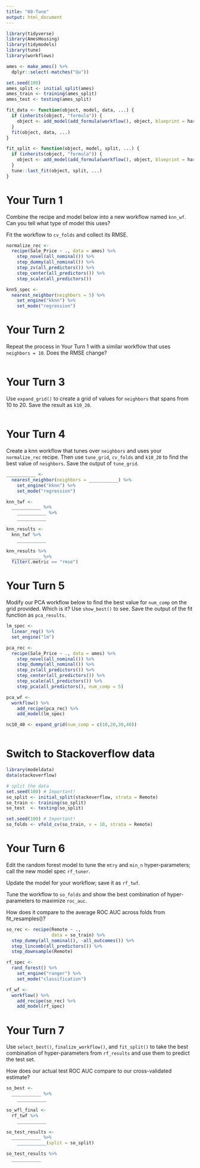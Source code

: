 ```yaml
---
title: "08-Tune"
output: html_document
---
```


```r
library(tidyverse)
library(AmesHousing)
library(tidymodels)
library(tune)
library(workflows)

ames <- make_ames() %>% 
  dplyr::select(-matches("Qu"))

set.seed(100)
ames_split <- initial_split(ames)
ames_train <- training(ames_split)
ames_test <- testing(ames_split)

fit_data <- function(object, model, data, ...) {
  if (inherits(object, "formula")) {
    object <- add_model(add_formula(workflow(), object, blueprint = hardhat::default_formula_blueprint(indicators = FALSE, ...)))
  }
  fit(object, data, ...)
}

fit_split <- function(object, model, split, ...) {
  if (inherits(object, "formula")) {
    object <- add_model(add_formula(workflow(), object, blueprint = hardhat::default_formula_blueprint(indicators = FALSE)), model)
  }
  tune::last_fit(object, split, ...)
}
```

# Your Turn 1

Combine the recipe and model below into a new workflow named `knn_wf`. Can you tell what type of model this uses?

Fit the workflow to `cv_folds` and collect its RMSE.

```r
normalize_rec <-
  recipe(Sale_Price ~ ., data = ames) %>% 
    step_novel(all_nominal()) %>% 
    step_dummy(all_nominal()) %>% 
    step_zv(all_predictors()) %>% 
    step_center(all_predictors()) %>% 
    step_scale(all_predictors())

knn5_spec <- 
  nearest_neighbor(neighbors = 5) %>% 
    set_engine("kknn") %>% 
    set_mode("regression")
```


# Your Turn 2

Repeat the process in Your Turn 1 with a similar workflow that uses `neighbors = 10`. Does the RMSE change?

```r

```


# Your Turn 3

Use `expand_grid()` to create a grid of values for `neighbors` that spans from 10 to 20. Save the result as `k10_20`.

```r

```


# Your Turn 4

Create a knn workflow that tunes over `neighbors` and uses your `normalize_rec` recipe. Then use `tune_grid`, `cv_folds` and `k10_20` to find the best value of `neighbors`. Save the output of `tune_grid`.

```r
___________ <- 
  nearest_neighbor(neighbors = ___________) %>% 
    set_engine("kknn") %>% 
    set_mode("regression")

knn_twf <-
  ___________ %>% 
    ___________ %>% 
    ___________

knn_results <- 
  knn_twf %>%
    ___________

knn_results %>% 
  ___________ %>% 
  filter(.metric == "rmse")
```

# Your Turn 5

Modify our PCA workflow below to find the best value for `num_comp` on the grid provided. Which is it? Use `show_best()` to see. Save the output of the fit function as `pca_results`.

```r
lm_spec <- 
  linear_reg() %>% 
  set_engine("lm")

pca_rec <- 
  recipe(Sale_Price ~ ., data = ames) %>%
    step_novel(all_nominal()) %>%
    step_dummy(all_nominal()) %>%
    step_zv(all_predictors()) %>%
    step_center(all_predictors()) %>%
    step_scale(all_predictors()) %>%
    step_pca(all_predictors(), num_comp = 5)

pca_wf <-
  workflow() %>% 
    add_recipe(pca_rec) %>% 
    add_model(lm_spec)

nc10_40 <- expand_grid(num_comp = c(10,20,30,40))
```

```r

```



# Switch to Stackoverflow data

```r
library(modeldata)
data(stackoverflow)

# split the data
set.seed(100) # Important!
so_split <- initial_split(stackoverflow, strata = Remote)
so_train <- training(so_split)
so_test  <- testing(so_split)

set.seed(100) # Important!
so_folds <- vfold_cv(so_train, v = 10, strata = Remote)
```


# Your Turn 6

Edit the random forest model to tune the `mtry` and `min_n` hyper-parameters; call the new model spec `rf_tuner`.

Update the model for your workflow; save it as `rf_twf`.

Tune the workflow to `so_folds` and show the best combination of hyper-parameters to maximize `roc_auc`.

How does it compare to the average ROC AUC across folds from fit_resamples()?

```r
so_rec <- recipe(Remote ~ ., 
                 data = so_train) %>% 
  step_dummy(all_nominal(), -all_outcomes()) %>% 
  step_lincomb(all_predictors()) %>% 
  step_downsample(Remote)

rf_spec <- 
  rand_forest() %>% 
    set_engine("ranger") %>% 
    set_mode("classification")

rf_wf <-
  workflow() %>% 
    add_recipe(so_rec) %>% 
    add_model(rf_spec)
```


# Your Turn 7

Use `select_best()`, `finalize_workflow()`, and `fit_split()` to take the best combination of hyper-parameters from `rf_results` and use them to predict the test set.

How does our actual test ROC AUC compare to our cross-validated estimate?

```r
so_best <-
  ___________ %>% 
    ___________

so_wfl_final <- 
  rf_twf %>%
    ___________

so_test_results <-
  ___________ %>% 
    ___________(split = so_split)

so_test_results %>% 
  ___________
```

